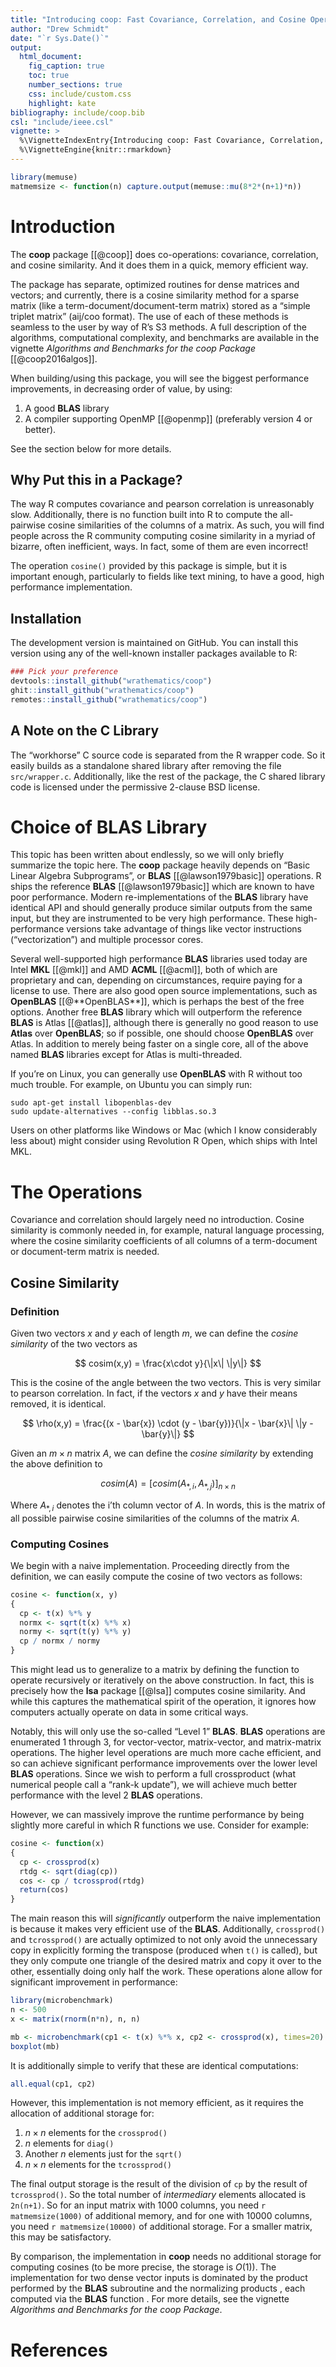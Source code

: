 ```yaml
---
title: "Introducing coop: Fast Covariance, Correlation, and Cosine Operations"
author: "Drew Schmidt"
date: "`r Sys.Date()`"
output:
  html_document:
    fig_caption: true
    toc: true
    number_sections: true
    css: include/custom.css
    highlight: kate
bibliography: include/coop.bib
csl: "include/ieee.csl"
vignette: >
  %\VignetteIndexEntry{Introducing coop: Fast Covariance, Correlation, and Cosine Operations}
  %\VignetteEngine{knitr::rmarkdown}
---
```


```r
library(memuse)
matmemsize <- function(n) capture.output(memuse::mu(8*2*(n+1)*n))
```


# Introduction

The **coop** package [[@coop]] does co-operations: covariance, correlation, and cosine similarity.  And it does them in a quick, memory efficient way.

The package has separate, optimized routines for dense matrices and vectors; and currently, there is a cosine similarity method for a sparse matrix (like a term-document/document-term matrix) stored as a "simple triplet matrix" (aij/coo format). The use of each of these methods is seamless to the user by way of R's S3 methods.  A full description of the algorithms, computational complexity, and benchmarks are available in the vignette *Algorithms and Benchmarks for the coop Package* [[@coop2016algos]].  
 
When building/using this package, you will see the biggest performance improvements, in decreasing order of value, by using:

1. A good **BLAS** library
2. A compiler supporting OpenMP [[@openmp]] (preferably version 4 or better).

See the section below for more details.


## Why Put this in a Package?
The way R computes covariance and pearson correlation is unreasonably slow.  Additionally, there is no function built into R to compute the all-pairwise cosine similarities of the columns of a matrix.  As such, you will find people across the R community computing cosine similarity in a myriad of bizarre, often inefficient, ways.  In fact, some of them are even incorrect!

The operation `cosine()` provided by this package is simple, but it is important enough, particularly to fields like text mining, to have a good, high performance implementation.

## Installation
<!-- You can install the stable version from CRAN using the usual `install.packages()`:

```r
install.packages("coop")
``` -->

The development version is maintained on GitHub.  You can install this version using any of the well-known installer packages available to R:

```r
### Pick your preference
devtools::install_github("wrathematics/coop")
ghit::install_github("wrathematics/coop")
remotes::install_github("wrathematics/coop")
```


## A Note on the C Library
The "workhorse" C source code is separated from the R wrapper code.  So it easily builds as a standalone shared library after removing the file `src/wrapper.c`.  Additionally, like the rest of the package, the C shared library code is licensed under the permissive 2-clause BSD license.




# Choice of BLAS Library
This topic has been written about endlessly, so we will only briefly summarize the topic here.  The **coop** package heavily depends on "Basic Linear Algebra Subprograms", or **BLAS** [[@lawson1979basic]] operations.  R ships the reference **BLAS** [[@lawson1979basic]] which are known to have poor performance.  Modern re-implementations of the **BLAS** library have identical API and should generally produce similar outputs from the same input, but they are instrumented to be very high performance.  These high-performance versions take advantage of things like vector instructions ("vectorization") and multiple processor cores.

Several well-supported high performance **BLAS** libraries used today are Intel **MKL** [[@mkl]] and AMD **ACML** [[@acml]], both of which are proprietary and can, depending on circumstances, require paying for a license to use.  There are also good open source implementations, such as **OpenBLAS** [[@**OpenBLAS**]], which is perhaps the best of the free options.  Another free **BLAS** library which will outperform the reference **BLAS** is Atlas [[@atlas]], although there is generally no good reason to use **Atlas** over **OpenBLAS**; so if possible, one should choose **OpenBLAS** over Atlas. In addition to merely being faster on a single core, all of the above named **BLAS** libraries except for Atlas is multi-threaded.

If you're on Linux, you can generally use **OpenBLAS** with R without too much trouble.  For example, on Ubuntu you can simply run:

```
sudo apt-get install libopenblas-dev
sudo update-alternatives --config libblas.so.3
```

Users on other platforms like Windows or Mac (which I know considerably less about) might consider using Revolution R Open, which ships with Intel MKL.





# The Operations

Covariance and correlation should largely need no introduction. Cosine similarity is commonly needed in, for example, natural language processing, where the cosine similarity coefficients of all columns of a term-document or document-term matrix is needed.

## Cosine Similarity

### Definition
Given two vectors $x$ and $y$ each of length $m$, we can define the *cosine similarity* of the two vectors as 

$$
cosim(x,y) = \frac{x\cdot y}{\|x\| \|y\|}
$$

This is the cosine of the angle between the two vectors.  This is very similar to pearson correlation.  In fact, if the vectors $x$ and $y$ have their means removed, it is identical.  

$$
\rho(x,y) = \frac{(x - \bar{x}) \cdot (y - \bar{y})}{\|x - \bar{x}\| \|y - \bar{y}\|}
$$

Given an $m\times n$ matrix $A$, we can define the *cosine similarity* by extending the above definition to

$$
cosim(A) = \left[ cosim(A_{*,i}, A_{*,j}) \right]_{n\times n}
$$

Where $A_{*,i}$ denotes the i'th column vector of $A$.  In words, this is the matrix of all possible pairwise cosine similarities of the columns of the matrix $A$.



### Computing Cosines
We begin with a naive implementation.  Proceeding directly from the definition, we can easily compute the cosine of two vectors as follows:

```r
cosine <- function(x, y)
{
  cp <- t(x) %*% y
  normx <- sqrt(t(x) %*% x)
  normy <- sqrt(t(y) %*% y)
  cp / normx / normy
}
```

This might lead us to generalize to a matrix by defining the function to operate recursively or iteratively on the above construction.  In fact, this is precisely how the **lsa** package [[@lsa]] computes cosine similarity.  And while this captures the mathematical spirit of the operation, it ignores how computers actually operate on data in some critical ways.

Notably, this will only use the so-called "Level 1" **BLAS**.  **BLAS** operations are enumerated 1 through 3, for vector-vector, matrix-vector, and matrix-matrix operations.  The higher level operations are much more cache efficient, and so can achieve significant performance improvements over the lower level **BLAS** operations.  Since we wish to perform a full crossproduct (what numerical people call a "rank-k update"), we will achieve much better performance with the level 2 **BLAS** operations.

However, we can massively improve the runtime performance by being slightly more careful in which R functions we use.  Consider for example:

```r
cosine <- function(x)
{
  cp <- crossprod(x)
  rtdg <- sqrt(diag(cp))
  cos <- cp / tcrossprod(rtdg)
  return(cos)
}
```

The main reason this will *significantly* outperform the naive implementation is because it makes very efficient use of the **BLAS**.  Additionally, `crossprod()` and `tcrossprod()` are actually optimized to not only avoid the unnecessary copy in explicitly forming the transpose (produced when `t()` is called), but they only compute one triangle of the desired matrix and copy it over to the other, essentially doing only half the work.  These operations alone allow for significant improvement in performance:

```r
library(microbenchmark)
n <- 500
x <- matrix(rnorm(n*n), n, n)

mb <- microbenchmark(cp1 <- t(x) %*% x, cp2 <- crossprod(x), times=20)
boxplot(mb)
```

It is additionally simple to verify that these are identical computations:

```r
all.equal(cp1, cp2)
``` 

However, this implementation is not memory efficient, as it requires the allocation  of additional storage for:

1. $n\times n$ elements for the `crossprod()`
2. $n$ elements for `diag()`
3. Another $n$ elements just for the `sqrt()`
4. $n\times n$ elements for the `tcrossprod()`

The final output storage is the result of the division of `cp` by the result of `tcrossprod()`.   So the total number of *intermediary* elements allocated is `2n(n+1)`.  So for an input matrix with 1000 columns, you need `r matmemsize(1000)` of additional memory, and for one with 10000 columns, you need `r matmemsize(10000)` of additional storage.  For a smaller matrix, this may be satisfactory. 

By comparison, the implementation in **coop** needs no additional storage for computing cosines (to be more precise, the storage is $O(1)$).  The implementation for two dense vector inputs is dominated by the product \code{t(x) \%*\% y} performed by the **BLAS** subroutine  \code{dgemm} and the normalizing products \code{t(y) \%*\% y}, each computed via the **BLAS** function \code{dsyrk}.  For more details, see the vignette *Algorithms and Benchmarks for the coop Package*.





# References
<script language="JavaScript" src="include/headers.js"></script>
